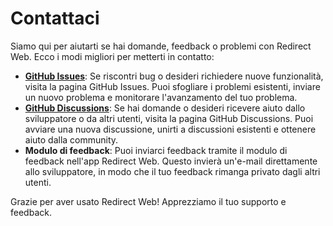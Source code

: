 # Contattaci

Siamo qui per aiutarti se hai domande, feedback o problemi con Redirect Web. Ecco i modi migliori per metterti in contatto:

- **[GitHub Issues](https://github.com/mshibanami/RedirectWeb/issues)**: Se riscontri bug o desideri richiedere nuove funzionalità, visita la pagina GitHub Issues. Puoi sfogliare i problemi esistenti, inviare un nuovo problema e monitorare l'avanzamento del tuo problema.
- **[GitHub Discussions](https://github.com/mshibanami/RedirectWeb/discussions)**: Se hai domande o desideri ricevere aiuto dallo sviluppatore o da altri utenti, visita la pagina GitHub Discussions. Puoi avviare una nuova discussione, unirti a discussioni esistenti e ottenere aiuto dalla community.
- **Modulo di feedback**: Puoi inviarci feedback tramite il modulo di feedback nell'app Redirect Web. Questo invierà un'e-mail direttamente allo sviluppatore, in modo che il tuo feedback rimanga privato dagli altri utenti.

Grazie per aver usato Redirect Web! Apprezziamo il tuo supporto e feedback.
